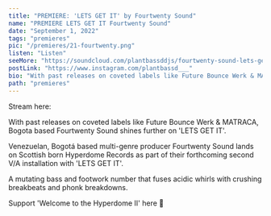---
title: "PREMIERE: 'LETS GET IT' by Fourtwenty Sound"
name: "PREMIERE LETS GET IT Fourtwenty Sound"
date: "September 1, 2022"
tags: "premieres"
pic: "/premieres/21-fourtwenty.png"
listen: "Listen"
seeMore: "https://soundcloud.com/plantbassddjs/fourtwenty-sound-lets-get-it"
postLink: "https://www.instagram.com/plantbassd___"
bio: "With past releases on coveted labels like Future Bounce Werk & MATRACA, Bogota based Fourtwenty Sound shines further on 'LETS GET IT'"
path: "premieres"
---

<Picture src="/premieres/21-cover.jpg" alt="Fourtwenty Sound Cover Pic" size={1200} />

Stream here: <HoverLink url="soundcloud.com/plantbassddjs/fourtwenty-sound-lets-get-it" name="LETS GET IT by Fourtwenty Sound" external inline />

With past releases on coveted labels like Future Bounce Werk & MATRACA, Bogota based Fourtwenty Sound shines further on 'LETS GET IT'.

Venezuelan, Bogotá based multi-genre producer Fourtwenty Sound lands on Scottish born Hyperdome Records as part of their forthcoming second V/A installation with 'LETS GET IT'.

A mutating bass and footwork number that fuses acidic whirls with crushing breakbeats and phonk breakdowns.

Support 'Welcome to the Hyperdome II' here 🌱 <HoverLink url="hyperdomerecords.bandcamp.com/album/hyprecs-010-welcome-to-the-hyperdome-ii" external inline />
